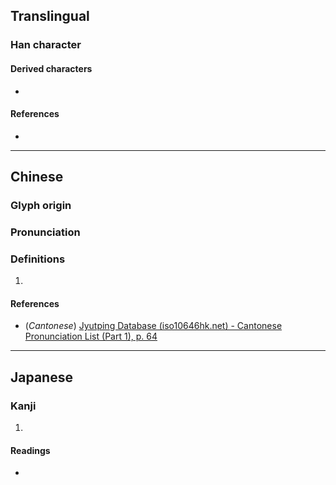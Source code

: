 {{character info}}
==Translingual==

===Han character===
{{Han char|rn=9|rad=人|as=05|sn=7|four=26280|canj=ORC|ids=⿰亻只}}

====Derived characters====
* {{l|mul|[[𧨍]]}}

====References====
* {{Han ref|kx=0097.140|dkj=00488|dj=0206.020|hdz=10133.050|uh=4F3F|ud=20287|bh=CA68|bd=51816}}

----

==Chinese==
{{zh-forms}}

===Glyph origin===
{{Han etym}}

===Pronunciation===
{{zh-pron
|m=yì
|c=ji6
|mc=y
|oc=y
|ma=
|cat=
}}

===Definitions===
{{zh-hanzi}}

# {{rfdef|zh}}

====References====
* (''Cantonese'') [http://www.iso10646hk.net/jp/document/download.jsp Jyutping Database (iso10646hk.net) - Cantonese Pronunciation List (Part 1), p. 64]

----

==Japanese==

===Kanji===
{{ja-kanji|grade=|rs=人05}}

# {{rfdef|ja|sort=人05}}

====Readings====
* {{ja-readings|on=い|kun=おこたる}}